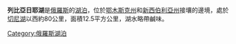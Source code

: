 '''列比亞日耶湖'''是[[俄羅斯|俄羅斯]]的[[湖泊|湖泊]]，位於[[鄂木斯克州|鄂木斯克州]]和[[新西伯利亞州|新西伯利亞州]]接壤的邊境，處於[[切尼湖|切尼湖]]以西約80公里，面積12.5平方公里，湖水略帶鹹味。

{{Russia-geo-stub}}
{{coord|display=title}}
[[Category:俄羅斯湖泊|Category:俄羅斯湖泊]]